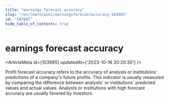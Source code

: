 ```yaml
---
title: "earnings forecast accuracy"
slug: "/en/learn/wiki/earningsforecastaccuracy-103985"
id: "103985"
hide_table_of_contents: true
---
```



<Breadcrumbs current="earnings forecast accuracy" />

# earnings forecast accuracy

<ArticleMeta id={103985} updatedAt={'2023-10-16 20:20:30'} />
<div className='border-solid border-b border-t-0 my-4 border-[var(--ifm-color-gray-300)]' />

Profit forecast accuracy refers to the accuracy of analysts or institutions' predictions of a company's future profits. This indicator is usually measured by comparing the difference between analysts' or institutions' predicted values and actual values. Analysts or institutions with high forecast accuracy are usually favored by investors.

